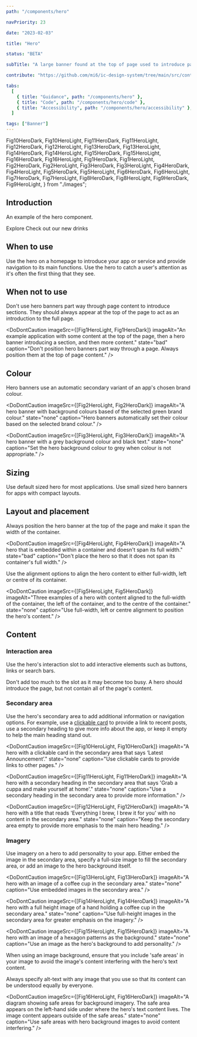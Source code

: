 ```yaml
---
path: "/components/hero"

navPriority: 23

date: "2023-02-03"

title: "Hero"

status: "BETA"

subTitle: "A large banner found at the top of page used to introduce page content, provide key actions and add personality."

contribute: "https://github.com/mi6/ic-design-system/tree/main/src/content/structured/components/hero"

tabs:
  [
    { title: "Guidance", path: "/components/hero" },
    { title: "Code", path: "/components/hero/code" },
    { title: "Accessibility", path: "/components/hero/accessibility" },
  ]

tags: ["Banner"]
---
```


  Fig10HeroDark,
  Fig10HeroLight,
  Fig11HeroDark,
  Fig11HeroLight,
  Fig12HeroDark,
  Fig12HeroLight,
  Fig13HeroDark,
  Fig13HeroLight,
  Fig14HeroDark,
  Fig14HeroLight,
  Fig15HeroDark,
  Fig15HeroLight,
  Fig16HeroDark,
  Fig16HeroLight,
  Fig1HeroDark,
  Fig1HeroLight,
  Fig2HeroDark,
  Fig2HeroLight,
  Fig3HeroDark,
  Fig3HeroLight,
  Fig4HeroDark,
  Fig4HeroLight,
  Fig5HeroDark,
  Fig5HeroLight,
  Fig6HeroDark,
  Fig6HeroLight,
  Fig7HeroDark,
  Fig7HeroLight,
  Fig8HeroDark,
  Fig8HeroLight,
  Fig9HeroDark,
  Fig9HeroLight,
} from "./images";

## Introduction

An example of the hero component.

<ComponentPreview>
  <IcHero
    heading="Everything I brew, I brew it for you"
    subheading="This news is hot off the French press."
  >
    <IcButton variant="primary" theme="dark" slot="interaction">
      Explore
    </IcButton>
    <IcButton variant="secondary" theme="dark" slot="interaction">
      Check out our new drinks
    </IcButton>
  </IcHero>
</ComponentPreview>

## When to use

Use the hero on a homepage to introduce your app or service and provide navigation to its main functions. Use the hero to catch a user's attention as it's often the first thing that they see.

## When not to use

Don't use hero banners part way through page content to introduce sections. They should always appear at the top of the page to act as an introduction to the full page.

<DoDontCaution
  imageSrc={[Fig1HeroLight, Fig1HeroDark]}
  imageAlt="An example application with some content at the top of the page, then a hero banner introducing a section, and then more content."
  state="bad"
  caption="Don't position hero banners part way through a page. Always position them at the top of page content."
/>

## Colour

Hero banners use an automatic secondary variant of an app's chosen brand colour.

<DoDontCaution
  imageSrc={[Fig2HeroLight, Fig2HeroDark]}
  imageAlt="A hero banner with background colours based of the selected green brand colour."
  state="none"
  caption="Hero banners automatically set their colour based on the selected brand colour."
/>

<DoDontCaution
  imageSrc={[Fig3HeroLight, Fig3HeroDark]}
  imageAlt="A hero banner with a grey background colour and black text."
  state="none"
  caption="Set the hero background colour to grey when colour is not appropriate."
/>

## Sizing

Use default sized hero for most applications. Use small sized hero banners for apps with compact layouts.

## Layout and placement

Always position the hero banner at the top of the page and make it span the width of the container.

<DoDontCaution
  imageSrc={[Fig4HeroLight, Fig4HeroDark]}
  imageAlt="A hero that is embedded within a container and doesn't span its full width."
  state="bad"
  caption="Don't place the hero so that it does not span its container's full width."
/>

Use the alignment options to align the hero content to either full-width, left or centre of its container.

<DoDontCaution
  imageSrc={[Fig5HeroLight, Fig5HeroDark]}
  imageAlt="Three examples of a hero with content aligned to the full-width of the container, the left of the container, and to the centre of the container."
  state="none"
  caption="Use full-width, left or centre alignment to position the hero's content."
/>

## Content

### Interaction area

Use the hero's interaction slot to add interactive elements such as buttons, links or search bars.

Don't add too much to the slot as it may become too busy. A hero should introduce the page, but not contain all of the page's content.

<DoubleDoDontCaution>
  <DoDontCaution
    imageSrc={[Fig6HeroLight, Fig6HeroDark]}
    imageAlt="A hero that says 'Everything I brew, I brew it for you' with a button that says 'Explore'."
    state="none"
    caption="Use buttons to provide actions in the interaction area."
  />
  <DoDontCaution
    imageSrc={[Fig7HeroLight, Fig7HeroDark]}
    imageAlt="A hero that says 'Everything I brew, I brew it for you' with a link that says 'Explore'."
    state="none"
    caption="Use links to provide navigation from the interaction area."
  />
</DoubleDoDontCaution>

<DoubleDoDontCaution>
  <DoDontCaution
    imageSrc={[Fig8HeroLight, Fig8HeroDark]}
    imageAlt=" A hero that says 'Everything I brew, I brew it for you' with a search bar in the interaction area."
    state="none"
    caption="Use simple inputs to provide page level functions in the interaction area."
  />
  <DoDontCaution
    imageSrc={[Fig9HeroLight, Fig9HeroDark]}
    imageAlt="A hero that says 'Everything I brew, I brew it for you' with a text field, a text area and a button in the interaction area."
    state="bad"
    caption="Don't use complex forms in the interaction area."
  />
</DoubleDoDontCaution>

### Secondary area

Use the hero's secondary area to add additional information or navigation options. For example, use a [clickable card](/components/card) to provide a link to recent posts, use a secondary heading to give more info about the app, or keep it empty to help the main heading stand out.

<DoDontCaution
  imageSrc={[Fig10HeroLight, Fig10HeroDark]}
  imageAlt="A hero with a clickable card in the secondary area that says ‘Latest Announcement’."
  state="none"
  caption="Use clickable cards to provide links to other pages."
/>

<DoDontCaution
  imageSrc={[Fig11HeroLight, Fig11HeroDark]}
  imageAlt="A hero with a secondary heading in the secondary area that says 'Grab a cuppa and make yourself at home'."
  state="none"
  caption="Use a secondary heading in the secondary area to provide more information."
/>

<DoDontCaution
  imageSrc={[Fig12HeroLight, Fig12HeroDark]}
  imageAlt="A hero with a title that reads 'Everything I brew, I brew it for you' with no content in the secondary area."
  state="none"
  caption="Keep the secondary area empty to provide more emphasis to the main hero heading."
/>

### Imagery

Use imagery on a hero to add personality to your app. Either embed the image in the secondary area, specify a full-size image to fill the secondary area, or add an image to the hero background itself.

<DoDontCaution
  imageSrc={[Fig13HeroLight, Fig13HeroDark]}
  imageAlt="A hero with an image of a coffee cup in the secondary area."
  state="none"
  caption="Use embedded images in the secondary area."
/>

<DoDontCaution
  imageSrc={[Fig14HeroLight, Fig14HeroDark]}
  imageAlt="A hero with a full height image of a hand holding a coffee cup in the secondary area."
  state="none"
  caption="Use full-height images in the secondary area for greater emphasis on the imagery."
/>

<DoDontCaution
  imageSrc={[Fig15HeroLight, Fig15HeroDark]}
  imageAlt="A hero with an image of a hexagon patterns as the background."
  state="none"
  caption="Use an image as the hero's background to add personality."
/>

When using an image background, ensure that you include 'safe areas' in your image to avoid the image's content interfering with the hero's text content.

Always specify alt-text with any image that you use so that its content can be understood equally by everyone.

<DoDontCaution
  imageSrc={[Fig16HeroLight, Fig16HeroDark]}
  imageAlt="A diagram showing safe areas for background imagery. The safe area appears on the left-hand side under where the hero's text content lives. The image content appears outside of the safe areas."
  state="none"
  caption="Use safe areas with hero background images to avoid content interfering."
/>
